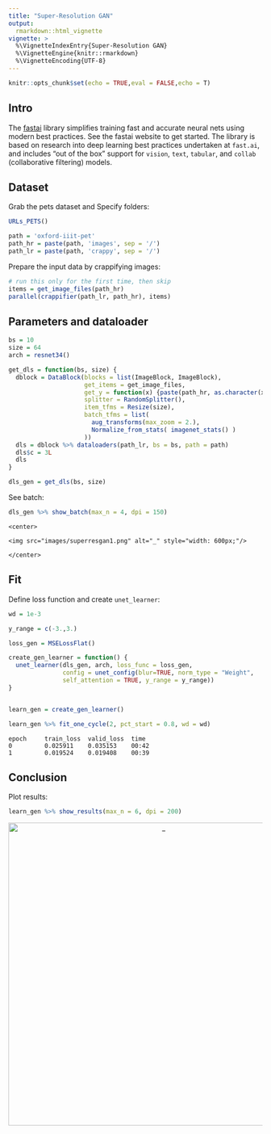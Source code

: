 ```yaml
---
title: "Super-Resolution GAN"
output:
  rmarkdown::html_vignette
vignette: >
  %\VignetteIndexEntry{Super-Resolution GAN}
  %\VignetteEngine{knitr::rmarkdown}
  %\VignetteEncoding{UTF-8}
---
```


```r
knitr::opts_chunk$set(echo = TRUE,eval = FALSE,echo = T)
```

## Intro

The [fastai](https://github.com/fastai/fastai) library simplifies training fast and accurate neural nets using modern best practices. See the fastai website to get started. The library is based on research into deep learning best practices undertaken at ```fast.ai```, and includes "out of the box" support for ```vision```, ```text```, ```tabular```, and ```collab``` (collaborative filtering) models.

## Dataset

Grab the pets dataset and Specify folders:

```r
URLs_PETS()

path = 'oxford-iiit-pet'
path_hr = paste(path, 'images', sep = '/')
path_lr = paste(path, 'crappy', sep = '/')
```

Prepare the input data by crappifying images:

```r
# run this only for the first time, then skip
items = get_image_files(path_hr)
parallel(crappifier(path_lr, path_hr), items)
```

## Parameters and dataloader

```r
bs = 10
size = 64
arch = resnet34()

get_dls = function(bs, size) {
  dblock = DataBlock(blocks = list(ImageBlock, ImageBlock),
                     get_items = get_image_files,
                     get_y = function(x) {paste(path_hr, as.character(x$name), sep = '/')},
                     splitter = RandomSplitter(),
                     item_tfms = Resize(size),
                     batch_tfms = list(
                       aug_transforms(max_zoom = 2.),
                       Normalize_from_stats( imagenet_stats() )
                     ))
  dls = dblock %>% dataloaders(path_lr, bs = bs, path = path)
  dls$c = 3L
  dls
}

dls_gen = get_dls(bs, size)
```

See batch:

```r
dls_gen %>% show_batch(max_n = 4, dpi = 150)
```

```
<center>

<img src="images/superresgan1.png" alt="_" style="width: 600px;"/>

</center>
```

## Fit

Define loss function and create ```unet_learner```:

```r
wd = 1e-3

y_range = c(-3.,3.)

loss_gen = MSELossFlat()

create_gen_learner = function() {
  unet_learner(dls_gen, arch, loss_func = loss_gen,
               config = unet_config(blur=TRUE, norm_type = "Weight", 
               self_attention = TRUE, y_range = y_range))
}


learn_gen = create_gen_learner()

learn_gen %>% fit_one_cycle(2, pct_start = 0.8, wd = wd)
```

```
epoch     train_loss  valid_loss  time
0         0.025911    0.035153    00:42
1         0.019524    0.019408    00:39
```

## Conclusion

Plot results:

```r
learn_gen %>% show_results(max_n = 6, dpi = 200)
```


<center>

<img src="images/superresgan.png" alt="_" style="width: 600px;"/>

</center>





